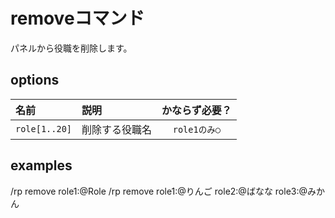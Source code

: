 
# removeコマンド
パネルから役職を削除します。

## options
| 名前             | 説明          | かならず必要？    |
|:---|:---|:--:|
| `role[1..20]`  | 削除する役職名     | `role1のみ○` |
## examples
<CommandBox>
    /rp remove role1:@Role
</CommandBox>
<CommandBox>
    /rp remove role1:@りんご role2:@ばなな role3:@みかん
</CommandBox>